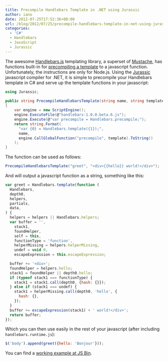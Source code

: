 ```yaml
---
title: Precompile Handlebars Template in .NET using Jurassic
author: iano
date: 2012-07-25T17:52:36+00:00
url: /blog/2012/07/25/precompile-handlebars-template-in-net-using-jurassic/
categories:
  - 'C#'
  - Handlebars
  - JavaScript
  - Jurassic
---
```


The awesome [Handlebars.js][1] templating library, a superset of [Mustache][2], has functions built-in for [precompiling a template][3] to a javascript function. Unfortunately, the instructions are only for Node.js. Using the [Jurassic][4] javascript compiler for .NET, it is simple to precompile your Handlebars template in C# and serve up the template functions in your javascript:

```csharp
using Jurassic;

public string PrecompileHandlebarsTemplate(string name, string template)
{
    var engine = new ScriptEngine();
    engine.ExecuteFile(@"handlebars-1.0.0.beta.6.js");
    engine.Execute(@"var precompile = Handlebars.precompile;");
    return string.Format(
      "var {0} = Handlebars.template({1});",
      name,
      engine.CallGlobalFunction("precompile", template).ToString()
    );
}
```

The function can be used as follows:

```csharp
PrecompileHandlebarsTemplate("greet", "<div>{{hello}} world!</div>");
```

And will output a javascript function as a string, something like this:

```javascript
var greet = Handlebars.template(function (
  Handlebars,
  depth0,
  helpers,
  partials,
  data,
) {
  helpers = helpers || Handlebars.helpers;
  var buffer = '',
    stack1,
    foundHelper,
    self = this,
    functionType = 'function',
    helperMissing = helpers.helperMissing,
    undef = void 0,
    escapeExpression = this.escapeExpression;

  buffer += '<div>';
  foundHelper = helpers.hello;
  stack1 = foundHelper || depth0.hello;
  if (typeof stack1 === functionType) {
    stack1 = stack1.call(depth0, {hash: {}});
  } else if (stack1 === undef) {
    stack1 = helperMissing.call(depth0, 'hello', {
      hash: {},
    });
  }
  buffer += escapeExpression(stack1) + ' world!</div>';
  return buffer;
});
```

Which you can then use easily in the rest of your javascript (after including `handlebars.runtime.js`):

```javascript
$('body').append(greet({hello: 'Bonjour'}));
```

You can find a [working example at JS Bin][5].

[1]: http://handlebarsjs.com/
[2]: http://mustache.github.com/
[3]: http://handlebarsjs.com/precompilation.html 'Precompiling a Handlebars template'
[4]: http://jurassic.codeplex.com/
[5]: http://jsbin.com/ojopig/2/
